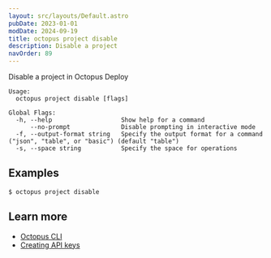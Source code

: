 ```yaml
---
layout: src/layouts/Default.astro
pubDate: 2023-01-01
modDate: 2024-09-19
title: octopus project disable
description: Disable a project
navOrder: 89
---
```


Disable a project in Octopus Deploy

```
Usage:
  octopus project disable [flags]

Global Flags:
  -h, --help                   Show help for a command
      --no-prompt              Disable prompting in interactive mode
  -f, --output-format string   Specify the output format for a command ("json", "table", or "basic") (default "table")
  -s, --space string           Specify the space for operations

```

## Examples

<SamplesInstance />

```
$ octopus project disable

```

## Learn more

- [Octopus CLI](/docs/octopus-rest-api/cli)
- [Creating API keys](/docs/octopus-rest-api/how-to-create-an-api-key)